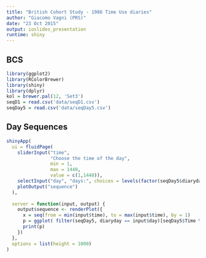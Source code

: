 ```yaml
---
title: "British Cohort Study - 1986 Time Use diaries"
author: "Giacomo Vagni (PRS)"
date: "23 Oct 2015"
output: ioslides_presentation
runtime: shiny 
---
```


## BCS 
```r
library(ggplot2)
library(RColorBrewer)
library(shiny)
library(dplyr)
kol = brewer.pal(12, 'Set3')
seqD1 = read.csv('data/seqD1.csv')
seqDay5 = read.csv('data/seqDay5.csv')
```

## Day Sequences 

```r
shinyApp(
  ui = fluidPage(
    sliderInput("time",
                "Choose the time of the day",
                min = 1,
                max = 1440,
                value = c(1,1440)),
    selectInput("day", "days:", choices = levels(factor(seqDay5$diaryday)) ),
    plotOutput("sequence")
  ),
  
  server = function(input, output) {
    output$sequence <- renderPlot({
      x = seq(from = min(input$time), to = max(input$time), by = 1)
      p = ggplot( filter(seqDay5, diaryday == input$day)[seqDay5$Time %in% c(x), ] , aes(x = Time, fill = factor(av), y = SharePerHour)) + geom_bar(stat = "identity", width = 1) + scale_fill_manual(values=kol) + theme_minimal()
      print(p)
    })
  }, 
  options = list(height = 1000)
)
```


